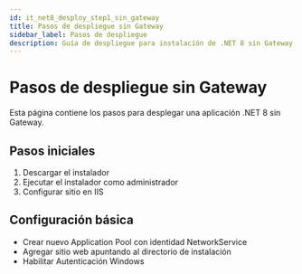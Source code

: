 ```yaml
---
id: it_net8_desploy_step1_sin_gateway
title: Pasos de despliegue sin Gateway
sidebar_label: Pasos de despliegue
description: Guía de despliegue para instalación de .NET 8 sin Gateway
---
```


# Pasos de despliegue sin Gateway

Esta página contiene los pasos para desplegar una aplicación .NET 8 sin Gateway.

## Pasos iniciales

1. Descargar el instalador
2. Ejecutar el instalador como administrador
3. Configurar sitio en IIS

## Configuración básica

- Crear nuevo Application Pool con identidad NetworkService
- Agregar sitio web apuntando al directorio de instalación
- Habilitar Autenticación Windows
